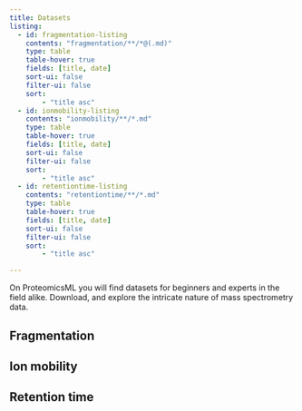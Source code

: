 ```yaml
---
title: Datasets
listing:
  - id: fragmentation-listing
    contents: "fragmentation/**/*@(.md)"
    type: table
    table-hover: true
    fields: [title, date]
    sort-ui: false
    filter-ui: false
    sort:
        - "title asc"
  - id: ionmobility-listing
    contents: "ionmobility/**/*.md"
    type: table
    table-hover: true
    fields: [title, date]
    sort-ui: false
    filter-ui: false
    sort:
        - "title asc"
  - id: retentiontime-listing
    contents: "retentiontime/**/*.md"
    type: table
    table-hover: true
    fields: [title, date]
    sort-ui: false
    filter-ui: false
    sort:
        - "title asc"

---
```


On ProteomicsML you will find datasets for beginners and experts in the field alike.
Download, and explore the intricate nature of mass spectrometry data.

## Fragmentation

::: {#fragmentation-listing}
:::


## Ion mobility

::: {#ionmobility-listing}
:::


## Retention time

::: {#retentiontime-listing}
:::